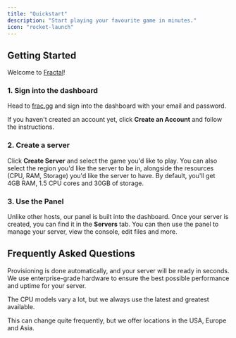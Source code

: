 ---
title: "Quickstart"
description: "Start playing your favourite game in minutes."
icon: "rocket-launch"
---

## Getting Started

Welcome to [Fractal](https://frac.gg)! 

### 1. Sign into the dashboard

Head to [frac.gg](https://frac.gg) and sign into the dashboard with your email and password.

If you haven't created an account yet, click **Create an Account** and follow the instructions.

### 2. Create a server

Click **Create Server** and select the game you'd like to play. You can also select the region you'd like the server to be in, alongside the resources (CPU, RAM, Storage) you'd like the server to have. By default, you'll get 4GB RAM, 1.5 CPU cores and 30GB of storage.

### 3. Use the Panel

Unlike other hosts, our panel is built into the dashboard. Once your server is created, you can find it in the **Servers** tab. You can then use the panel to manage your server, view the console, edit files and more.

## Frequently Asked Questions

<AccordionGroup>

<Accordion title="How long does provisioning take?">
Provisioning is done automatically, and your server will be ready in seconds.
</Accordion>

<Accordion title="What hardware do you use?">
We use enterprise-grade hardware to ensure the best possible performance and uptime for your server.

The CPU models vary a lot, but we always use the latest and greatest available.
</Accordion>

<Accordion title="What locations do you offer?">
This can change quite frequently, but we offer locations in the USA, Europe and Asia.
</Accordion>

</AccordionGroup>